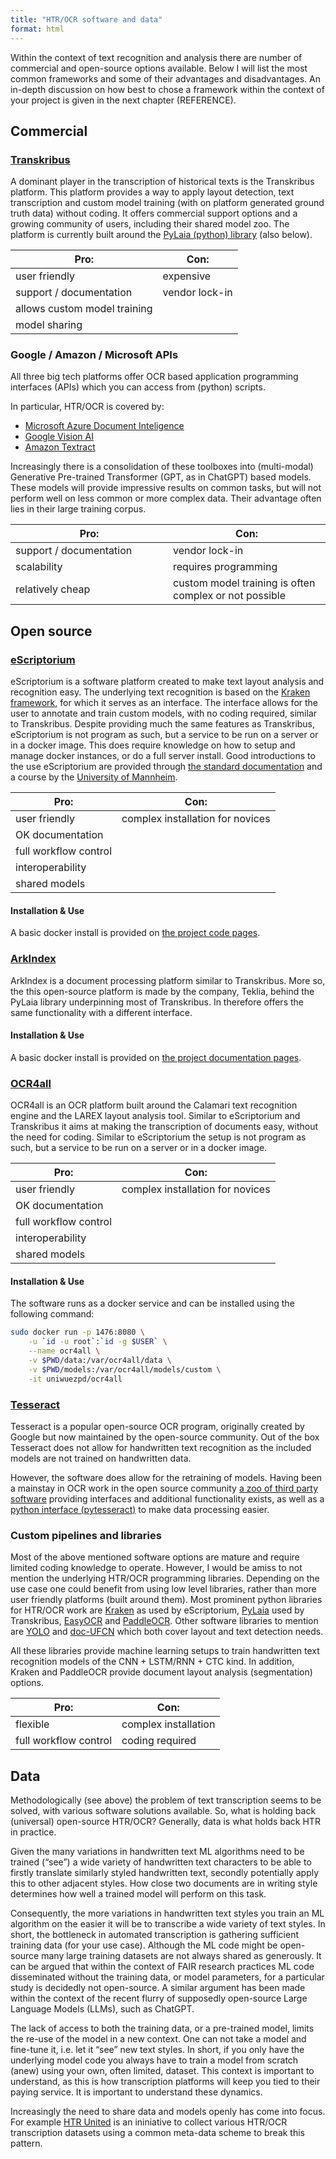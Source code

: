 ```yaml
---
title: "HTR/OCR software and data"
format: html
---
```


Within the context of text recognition and analysis there are number of commercial and open-source options available. Below I will list the most common frameworks and some of their advantages and disadvantages. An in-depth discussion on how best to chose a framework within the context of your project is given in the next chapter (REFERENCE).

## Commercial

### [Transkribus](https://www.transkribus.org/)

A dominant player in the transcription of historical texts is the Transkribus platform. This platform provides a way to apply layout detection, text transcription and custom model training (with on platform generated ground truth data) without coding. It offers commercial support options and a growing community of users, including their shared model zoo. The platform is currently built around the [PyLaia (python) library](LINK) (also below).

| Pro:      | Con:      |
| ------------- | ------------- |
| user friendly | expensive
| support / documentation | vendor lock-in
| allows custom model training |
| model sharing |

### Google / Amazon / Microsoft APIs

All three big tech platforms offer OCR based application programming interfaces (APIs) which you can access from (python) scripts. 

In particular, HTR/OCR is covered by:

- [Microsoft Azure Document Inteligence](https://learn.microsoft.com/en-us/azure/ai-services/document-intelligence/)
- [Google Vision AI](https://cloud.google.com/vision)
- [Amazon Textract](https://aws.amazon.com/textract/)

Increasingly there is a consolidation of these toolboxes into (multi-modal) Generative Pre-trained Transformer (GPT, as in ChatGPT) based models. These models will provide impressive results on common tasks, but will not perform well on less common or more complex data. Their advantage often lies in their large training corpus.

| Pro:      | Con:      |
| ------------- | ------------- |
| support / documentation | vendor lock-in
| scalability | requires programming
| relatively cheap | custom model training is often complex or not possible

## Open source

### [eScriptorium](https://escriptorium.inria.fr/)

eScriptorium is a software platform created to make text layout analysis and recognition easy. The underlying text recognition is based on the [Kraken framework](https://kraken.re), for which it serves as an interface. The interface allows for the user to annotate and train custom models, with no coding required, similar to Transkribus. Despite providing much the same features as Transkribus, eScriptorium is not program as such, but a service to be run on a server or in a docker image. This does require knowledge on how to setup and manage docker instances, or do a full server install. Good introductions to the use eScriptorium are provided through [the standard documentation](https://escriptorium.readthedocs.io/en/latest/quick-start/) and a course by the [University of Mannheim](https://ub-mannheim.github.io/eScriptorium_Dokumentation/Training-with-eScriptorium-EN.html).

| Pro:      | Con:      |
| ------------- | ------------- |
| user friendly | complex installation for novices
| OK documentation |
| full workflow control |
| interoperability |
| shared models |

#### Installation & Use

A basic docker install is provided on [the project code pages](https://gitlab.com/scripta/escriptorium/-/wikis/docker-install).

### [ArkIndex](https://demo.arkindex.org/)

ArkIndex is a document processing platform similar to Transkribus. More so, the this open-source platform is made by the company, Teklia, behind the PyLaia library underpinning most of Transkribus. In therefore offers the same functionality with a different interface.

#### Installation & Use

A basic docker install is provided on [the project documentation pages](https://doc.arkindex.org/deployment/setup/).

### [OCR4all](https://www.ocr4all.org/)

OCR4all is an OCR platform built around the Calamari text recognition engine and the LAREX layout analysis tool. Similar to eScriptorium and Transkribus it aims at making the transcription of documents easy, without the need for coding. Similar to eScriptorium the setup is not program as such, but a service to be run on a server or in a docker image.

| Pro:      | Con:      |
| ------------- | ------------- |
| user friendly | complex installation for novices
| OK documentation |
| full workflow control |
| interoperability |
| shared models |

#### Installation & Use

The software runs as a docker service and can be installed using the following command:

```bash
sudo docker run -p 1476:8080 \
    -u `id -u root`:`id -g $USER` \
    --name ocr4all \
    -v $PWD/data:/var/ocr4all/data \
    -v $PWD/models:/var/ocr4all/models/custom \
    -it uniwuezpd/ocr4all
```

### [Tesseract](https://tesseract-ocr.github.io/tessdoc/)

Tesseract is a popular open-source OCR program, originally created by Google but now maintained by the open-source community. Out of the box Tesseract does not allow for handwritten text recognition as the included models are not trained on handwritten data. 

However, the software does allow for the retraining of models. Having been a mainstay in OCR work in the open source community [a zoo of third party software](https://tesseract-ocr.github.io/tessdoc/User-Projects-%E2%80%93-3rdParty.html) providing interfaces and additional functionality exists, as well as a [python interface (pytesseract)](https://github.com/madmaze/pytesseract) to make data processing easier.

### Custom pipelines and libraries

Most of the above mentioned software options are mature and require limited coding knowledge to operate. However, I would be amiss to not mention the underlying HTR/OCR programming libraries. Depending on the use case one could benefit from using low level libraries, rather than more user friendly platforms (built around them). Most prominent python libraries for HTR/OCR work are [Kraken](https://kraken.re/main/index.html) as used by eScriptorium, [PyLaia](https://gitlab.teklia.com/atr/pylaia) used by Transkribus, [EasyOCR](https://github.com/JaidedAI/EasyOCR) and [PaddleOCR](https://github.com/PaddlePaddle/PaddleOCR/blob/main/README_en.md). Other software libraries to mention are [YOLO]() and [doc-UFCN](https://pypi.org/project/doc-ufcn/) which both cover layout and text detection needs.

All these libraries provide machine learning setups to train handwritten text recognition models of the CNN + LSTM/RNN + CTC kind. In addition, Kraken and PaddleOCR provide document layout analysis (segmentation) options.

| Pro:      | Con:      |
| ------------- | ------------- |
| flexible | complex installation
| full workflow control | coding required

## Data

Methodologically (see above) the problem of text transcription seems to be solved, with various software solutions available. So, what is holding back (universal) open-source HTR/OCR? Generally, data is what holds back HTR in practice. 

Given the many variations in handwritten text ML algorithms need to be trained ("see") a wide variety of handwritten text characters to be able to firstly translate similarly styled handwritten text, secondly potentially apply this to other adjacent styles. How close two documents are in writing style determines how well a trained model will perform on this task. 

Consequently, the more variations in handwritten text styles you train an ML algorithm on the easier it will be to transcribe a wide variety of text styles. In short, the bottleneck in automated transcription is gathering sufficient training data (for your use case). Although the ML code might be open-source many large training datasets are not always shared as generously. It can be argued that within the context of FAIR research practices ML code disseminated without the training data, or model parameters, for a particular study is decidedly not open-source. A similar argument has been made within the context of the recent flurry of supposedly open-source Large Language Models (LLMs), such as ChatGPT.

The lack of access to both the training data, or a pre-trained model, limits the re-use of the model in a new context. One can not take a model and fine-tune it, i.e. let it "see" new text styles. In short, if you only have the underlying model code you always have to train a model from scratch (anew) using your own, often limited, dataset. This context is important to understand, as this is how transcription platforms will keep you tied to their paying service. It is important to understand these dynamics.

Increasingly the need to share data and models openly has come into focus. For example [HTR United](https://github.com/HTR-United/htr-united) is an ininiative to collect various HTR/OCR transcription datasets using a common meta-data scheme to break this pattern.